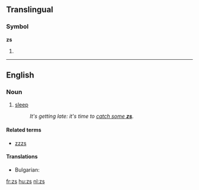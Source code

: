 {{also|Zs|Z's|z's}}
==Translingual==
===Symbol===
'''zs'''

# {{SI-unit-abb|zepto|second|[[time]]}}

----

==English==

===Noun===
{{en-plural noun}}

# {{context|slang|in cartoons}} [[sleep]]
#: ''It's getting late: it's time to [[catch some zs|catch some '''zs''']].''

====Related terms====
* [[zzzs]]

====Translations====
{{trans-top|slang: sleep}}
* Bulgarian: {{t+|bg|сън|m}}
{{trans-mid}}
{{trans-bottom}}

[[fr:zs]]
[[hu:zs]]
[[nl:zs]]